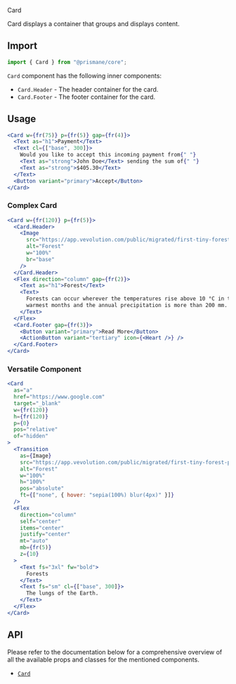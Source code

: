 <Versatile>Card</Versatile>

Card displays a container that groups and displays content.

## Import

```js
import { Card } from "@prismane/core";
```

`Card` component has the following inner components:

- `Card.Header` - The header container for the card.
- `Card.Footer` - The footer container for the card.

## Usage

```jsx
<Card w={fr(75)} p={fr(5)} gap={fr(4)}>
  <Text as="h1">Payment</Text>
  <Text cl={["base", 300]}>
    Would you like to accept this incoming payment from{" "}
    <Text as="strong">John Doe</Text> sending the sum of{" "}
    <Text as="strong">$405.30</Text>
  </Text>
  <Button variant="primary">Accept</Button>
</Card>
```

### Complex Card

```jsx
<Card w={fr(120)} p={fr(5)}>
  <Card.Header>
    <Image
      src="https://app.vevolution.com/public/migrated/first-tiny-forest-planted-england-1.jpg"
      alt="Forest"
      w="100%"
      br="base"
    />
  </Card.Header>
  <Flex direction="column" gap={fr(2)}>
    <Text as="h1">Forest</Text>
    <Text>
      Forests can occur wherever the temperatures rise above 10 °C in the
      warmest months and the annual precipitation is more than 200 mm.
    </Text>
  </Flex>
  <Card.Footer gap={fr(3)}>
    <Button variant="primary">Read More</Button>
    <ActionButton variant="tertiary" icon={<Heart />} />
  </Card.Footer>
</Card>
```

### Versatile Component

```jsx
<Card
  as="a"
  href="https://www.google.com"
  target="_blank"
  w={fr(120)}
  h={fr(120)}
  p={0}
  pos="relative"
  of="hidden"
>
  <Transition
    as={Image}
    src="https://app.vevolution.com/public/migrated/first-tiny-forest-planted-england-1.jpg"
    alt="Forest"
    w="100%"
    h="100%"
    pos="absolute"
    ft={["none", { hover: "sepia(100%) blur(4px)" }]}
  />
  <Flex
    direction="column"
    self="center"
    items="center"
    justify="center"
    mt="auto"
    mb={fr(5)}
    z={10}
  >
    <Text fs="3xl" fw="bold">
      Forests
    </Text>
    <Text fs="sm" cl={["base", 300]}>
      The lungs of the Earth.
    </Text>
  </Flex>
</Card>
```

## API

Please refer to the documentation below for a comprehensive overview of all the available props and classes for the mentioned components.

- [`Card`](/docs/components-api/card-api)
